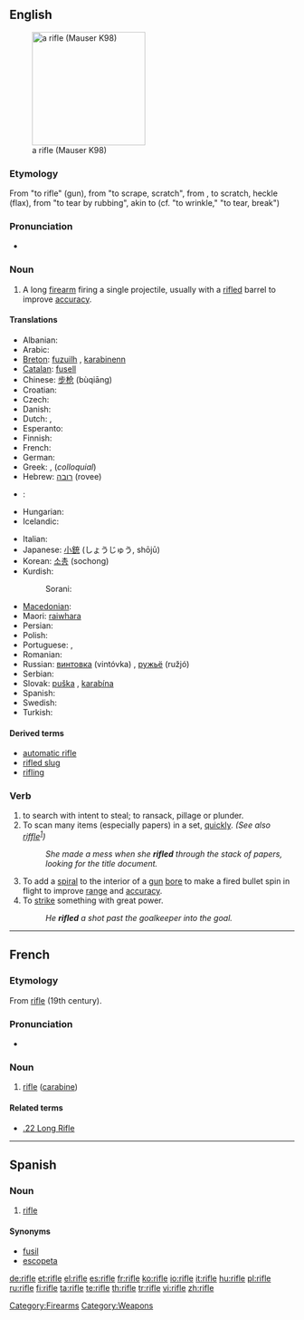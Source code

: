 {{wikipedia}}
==English==
[[Image:FR8-01.jpg|thumb|right|200px|a rifle (Mauser K98)]]

===Etymology===
From {{etyl|fr}} {{term|rifler}} "to rifle" (gun), from {{etyl|fro}} {{term|rifler}} "to scrape, scratch", from {{etyl|gmh}} {{term|riffeln}}, to scratch, heckle (flax), from {{etyl|goh}} {{term|riffilon}} "to tear by rubbing", akin to {{term|ripple}} (cf. {{etyl|ang}} {{term|geriflian}} "to wrinkle," {{etyl|non}} {{term|rifa}} "to tear, break")

===Pronunciation===
* {{audio|en-us-rifle.ogg|Audio (US)}}

===Noun===
{{en-noun}}

# A long [[firearm]] firing a single projectile, usually with a [[rifled]] barrel to improve [[accuracy]].

====Translations====
{{trans-top|firearm with a rifled barrel}}
* Albanian: {{t-|sq|pushkë|f|xs=Albanian}}
* Arabic: {{Arab|[[بندقية]]}} {{IPAchar|(bunduqíya)}} {{f}}
* [[Breton]]: [[fuzuilh]] {{f}}, [[karabinenn]] {{f}}
* [[Catalan]]: [[fusell]] {{m}}
* Chinese: [[步枪]] (bùqiāng)
* Croatian: {{t-|hr|puška|f}}
* Czech: {{t-|cs|puška|f}}
* Danish: {{t+|da|riffel|c}}
* Dutch: {{t+|nl|geweer|n}}, {{t+|nl|karabijn|f}}
* Esperanto: {{t-|eo|pafilo|xs=Esperanto}}
* Finnish: {{t+|fi|kivääri}}
* French: {{t+|fr|fusil|m}}
* German: {{t+|de|Gewehr|n}}
* Greek: {{t+|el|τυφέκιον|n|tr=tifékion}}, (''colloquial'') {{t+|el|τουφέκι|n|tr=toufeki}}
* Hebrew: [[רובה]] (rovee) {{m}}
* {{trreq|Hindi}}:
* Hungarian: {{t+|hu|puska}}
* Icelandic: {{t+|is|riffill|m}}
{{trans-mid}}
* Italian: {{t-|it|fucile|m}}
* Japanese: [[小銃]] (しょうじゅう, shōjū)
* Korean: [[소총]] (sochong)
* Kurdish:
*: Sorani: {{t|ku|تفه‌نگ|tr=tfang|sc=ku-Arab}}
* [[Macedonian]]: {{t-|mk|пушка|f|tr=púška}}
* Maori: [[raiwhara]]
* Persian: {{t-|fa|تفنگ|tr=tofang|xs=Persian}}
* Polish: {{t+|pl|karabin|m}}
* Portuguese: {{t+|pt|fuzil|m}}, {{t+|pt|espingarda|f}}
* Romanian: {{t-|ro|puşcă|f}}
* Russian: [[винтовка]] (vintóvka) {{f}}, [[ружьё]] (ružjó) {{n}}
* Serbian: {{t-|sr|puška|f}}
* Slovak: [[puška]] {{f}}, [[karabína]] {{f}}
* Spanish: {{t-|es|fusil|m}}
* Swedish: {{t+|sv|gevär|n}}
* Turkish: {{t+|tr|tüfek}}
{{trans-bottom}}

====Derived terms====
* [[automatic rifle]]
* [[rifled slug]]
* [[rifling]]

===Verb===
{{en-verb|rifl|es}}

# to search with intent to steal; to ransack, pillage or plunder.
# To scan many items (especially papers) in a set, [[quickly]]. ''(See also [[riffle]]<sup>[http://verbmall.blogspot.com/2008/05/riffle-or-rifle.html]</sup>)''
#: ''She made a mess when she '''rifled''' through the stack of papers, looking for the title document.''
# To add a [[spiral]] to the interior of a [[gun]] [[bore]] to make a fired bullet spin in flight to improve [[range]] and [[accuracy]].
# To [[strike]] something with great power.
#: ''He '''rifled''' a shot past the goalkeeper into the goal.''

[[Category:Firearms]]
[[Category:Weapons]]

----

==French==

===Etymology===
From {{etyl|AE.}} [[#English|rifle]] (19th century).

===Pronunciation===
* {{IPA|/ʁifl/|lang=fr}}

===Noun===
{{fr-noun|m}}

# [[rifle]] ([[carabine]])

====Related terms====
* [[.22 Long Rifle]]

----

==Spanish==

===Noun===
{{es-noun-m}}

# [[rifle#English|rifle]]

====Synonyms====
* [[fusil]]
* [[escopeta]]

[[de:rifle]]
[[et:rifle]]
[[el:rifle]]
[[es:rifle]]
[[fr:rifle]]
[[ko:rifle]]
[[io:rifle]]
[[it:rifle]]
[[hu:rifle]]
[[pl:rifle]]
[[ru:rifle]]
[[fi:rifle]]
[[ta:rifle]]
[[te:rifle]]
[[th:rifle]]
[[tr:rifle]]
[[vi:rifle]]
[[zh:rifle]]